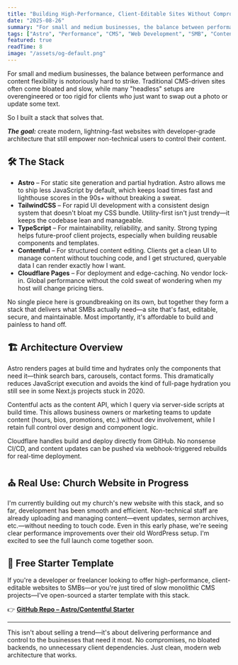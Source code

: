 ```yaml
---
title: "Building High-Performance, Client-Editable Sites Without Compromise"
date: "2025-08-26"
summary: "For small and medium businesses, the balance between performance and content flexibility is notoriously hard to strike. Traditional CMS-driven sites often come bloated and slow, while many 'headless' setups are overengineered or too rigid for clients who just want to swap out a photo or update some text."
tags: ["Astro", "Performance", "CMS", "Web Development", "SMB", "Contentful"]
featured: true
readTime: 8
image: "/assets/og-default.png"
---
```


For small and medium businesses, the balance between performance and content flexibility is notoriously hard to strike. Traditional CMS-driven sites often come bloated and slow, while many "headless" setups are overengineered or too rigid for clients who just want to swap out a photo or update some text.

So I built a stack that solves that.

**_The goal:_** create modern, lightning-fast websites with developer-grade architecture that still empower non-technical users to control their content.

## 🛠️ The Stack

- **Astro** – For static site generation and partial hydration. Astro allows me to ship less JavaScript by default, which keeps load times fast and lighthouse scores in the 90s+ without breaking a sweat.
- **TailwindCSS** – For rapid UI development with a consistent design system that doesn't bloat my CSS bundle. Utility-first isn't just trendy—it keeps the codebase lean and manageable.
- **TypeScript** – For maintainability, reliability, and sanity. Strong typing helps future-proof client projects, especially when building reusable components and templates.
- **Contentful** – For structured content editing. Clients get a clean UI to manage content without touching code, and I get structured, queryable data I can render exactly how I want.
- **Cloudflare Pages** – For deployment and edge-caching. No vendor lock-in. Global performance without the cold sweat of wondering when my host will change pricing tiers.

No single piece here is groundbreaking on its own, but together they form a stack that delivers what SMBs actually need—a site that's fast, editable, secure, and maintainable. Most importantly, it's affordable to build and painless to hand off.

## 🏗️ Architecture Overview

Astro renders pages at build time and hydrates only the components that need it—think search bars, carousels, contact forms. This dramatically reduces JavaScript execution and avoids the kind of full-page hydration you still see in some Next.js projects stuck in 2020.

Contentful acts as the content API, which I query via server-side scripts at build time. This allows business owners or marketing teams to update content (hours, bios, promotions, etc.) without dev involvement, while I retain full control over design and component logic.

Cloudflare handles build and deploy directly from GitHub. No nonsense CI/CD, and content updates can be pushed via webhook-triggered rebuilds for real-time deployment.

## ⛪ Real Use: Church Website in Progress

I'm currently building out my church's new website with this stack, and so far, development has been smooth and efficient. Non-technical staff are already uploading and managing content—event updates, sermon archives, etc.—without needing to touch code. Even in this early phase, we're seeing clear performance improvements over their old WordPress setup. I'm excited to see the full launch come together soon.

## 🎁 Free Starter Template

If you're a developer or freelancer looking to offer high-performance, client-editable websites to SMBs—or you're just tired of slow monolithic CMS projects—I've open-sourced a starter template with this stack.

👉 **[GitHub Repo – Astro/Contentful Starter](https://github.com/djmartin2019/Astro-Contentful-Starter-Project)**

---

This isn't about selling a trend—it's about delivering performance and control to the businesses that need it most. No compromises, no bloated backends, no unnecessary client dependencies. Just clean, modern web architecture that works.
